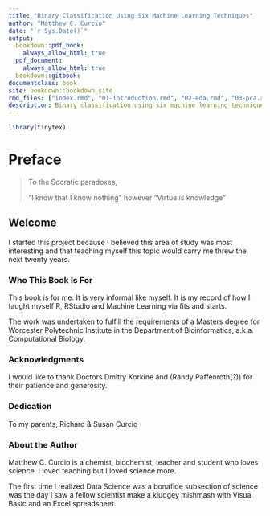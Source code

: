 ```yaml
--- 
title: "Binary Classification Using Six Machine Learning Techniques"
author: "Matthew C. Curcio"
date: "`r Sys.Date()`"
output:
  bookdown::pdf_book:
    always_allow_html: true
  pdf_document:
    always_allow_html: true
  bookdown::gitbook:
documentclass: book
site: bookdown::bookdown_site
rmd_files: ["index.rmd", "01-introduction.rmd", "02-eda.rmd", "03-pca.rmd", "04-logit.rmd", "05-neural-network.rmd", "06-svm.rmd", "07-results.rmd", "08-conclusion.rmd", "90-all-appendices.rmd"]
description: Binary classification using six machine learning techniques (PCA, Logit, SVM-Linear, SVM-Polynomial, SVM-RBF, Neural Network) are tested for accuracy and False Positives/False Negatives using myoglobin & control set. "Binary Classification Using Six Machine Learning Techniques, Tested Against Accuracy And False Positives/False Negatives Using Myoglobin Proteins Vs. Control Set"
---
```


```r
library(tinytex)
```

# Preface

>To the Socratic paradoxes,
>
>"I know that I know nothing" however "Virtue is knowledge"


## Welcome {-}

I started this project because I believed this area of study was most interesting and that teaching myself this topic would carry me threw the next twenty years. 

### Who This Book Is For {-}

This book is for me. It is very informal like myself. It is my record of how I taught myself R, RStudio and Machine Learning via fits and starts. 

The work was undertaken to fulfill the requirements of a Masters degree for Worcester Polytechnic Institute in the Department of Bioinformatics, a.k.a. Computational Biology.

### Acknowledgments {-}

I would like to thank Doctors Dmitry Korkine and (Randy Paffenroth(?)) for their patience and generosity.

\newpage

### Dedication {-}

To my parents, Richard & Susan Curcio

\newpage

### About the Author {-}

Matthew C. Curcio is a chemist, biochemist, teacher and student who loves science. I loved teaching but I loved science more.

The first time I realized Data Science was a bonafide subsection of science was the day I saw a fellow scientist make a kludgey mishmash with Visual Basic and an Excel spreadsheet.

\newpage
